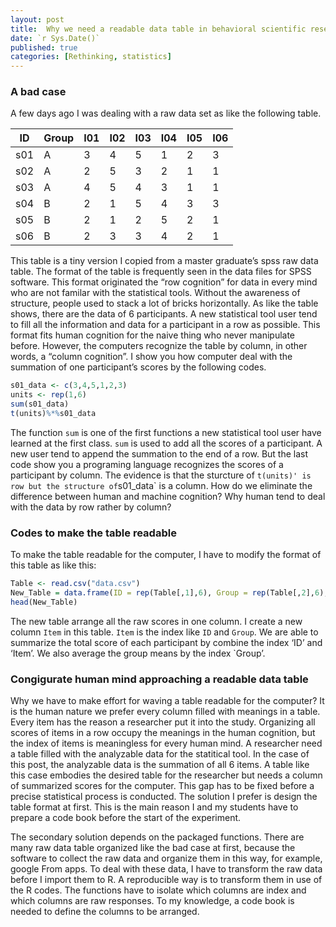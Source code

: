 ```yaml
---
layout: post
title:  Why we need a readable data table in behavioral scientific research?
date: `r Sys.Date()`
published: true
categories: [Rethinking, statistics]
---
```

### A bad case

A few days ago I was dealing with a raw data set as like the following table.

|ID|Group|I01|I02|I03|I04|I05|I06|
|---|---|---|---|---|---|---|---|
|s01|A|3|4|5|1|2|3|
|s02|A|2|5|3|2|1|1|
|s03|A|4|5|4|3|1|1|
|s04|B|2|1|5|4|3|3|
|s05|B|2|1|2|5|2|1|
|s06|B|2|3|3|4|2|1|
  
This table is a tiny version I copied from a master graduate's spss raw data table. The format of the table is frequently seen in the data files for SPSS software. This format originated the "row cognition" for data in every mind who are not familar with the statistical tools. Without the awareness of structure, people used to stack a lot of bricks horizontally. As like the table shows, there are the data of 6 participants. A new statistical tool user tend to fill all the information and data for a participant in a row as possible. This format fits human cognition for the naive thing who never manipulate before. However, the computers recognize the table by column, in other words, a "column cognition". I show you how computer deal with the summation of one participant's scores by the following codes.

```r
s01_data <- c(3,4,5,1,2,3)
units <- rep(1,6)
sum(s01_data)
t(units)%*%s01_data
```


The function `sum` is one of the first functions a new statistical tool user have learned at the first class. `sum` is used to add all the scores of a participant. A new user tend to append the summation to the end of a row. But the last code show you a programing language recognizes the scores of a participant by column. The evidence is that the sturcture of `t(units)' is row but the structure of `s01_data` is a column. How do we eliminate the difference between human and machine cognition? Why human tend to deal with the data by row rather by column?

### Codes to make the table readable

To make the table readable for the computer, I have to modify the format of this table as like this:

```r
Table <- read.csv("data.csv")
New_Table = data.frame(ID = rep(Table[,1],6), Group = rep(Table[,2],6), Item = rep(names(Table[,3:8]), each = 6), Resp = unlist(c(Table[,3:8])), row.names = NULL)
head(New_Table)
```


The new table arrange all the raw scores in one column. I create a new column `Item` in this table. `Item` is the index like `ID` and `Group`. We are able to summarize the total score of each participant by combine the index 'ID' and 'Item'. We also average the group means by the index `Group'.

### Congigurate human mind approaching a readable data table

Why we have to make effort for waving a table readable for the computer? It is the human nature we prefer every column filled with meanings in a table. Every item has the reason a researcher put it into the study. Organizing all scores of items in a row occupy the meanings in the human cognition, but the index of items is meaningless for every human mind. A researcher need a table filled with the analyzable data for the statitical tool. In the case of this post, the analyzable data is the summation of all 6 items. A table like this case embodies the desired table for the researcher but needs a column of summarized scores for the computer. This gap has to be fixed before a precise statistical process is conducted. The solution I prefer is design the table format at first. This is the main reason I and my students have to prepare a code book before the start of the experiment.

The secondary solution depends on the packaged functions. There are many raw data table organized like the bad case at first, because the software to collect the raw data and organize them in this way, for example, google From apps. To deal with these data, I have to transform the raw data before I import them to R. A reproducible way is to transform them in use of the R codes. The functions have to isolate which columns are index and which columns are raw responses. To my knowledge, a code book is needed to define the columns to be arranged.

